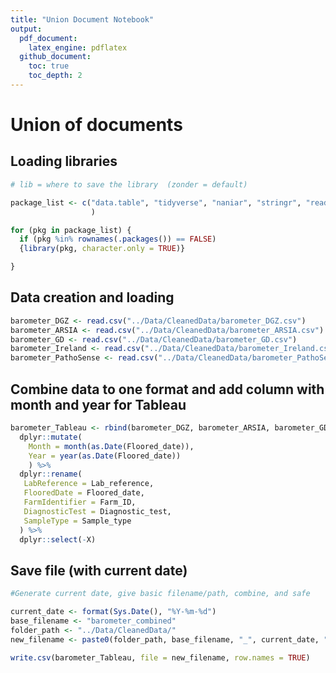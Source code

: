 ```yaml
---
title: "Union Document Notebook"
output: 
  pdf_document:
    latex_engine: pdflatex
  github_document:
    toc: true
    toc_depth: 2
---
```


# Union of documents

## Loading libraries

```r

# lib = where to save the library  (zonder = default)

package_list <- c("data.table", "tidyverse", "naniar", "stringr", "readr",  "dplyr", "magrittr", "readxl", "writexl", "sjmisc", "tidyr", "rmarkdown"
                  )

for (pkg in package_list) {
  if (pkg %in% rownames(.packages()) == FALSE)
  {library(pkg, character.only = TRUE)}

}
```

## Data creation and loading

```r
barometer_DGZ <- read.csv("../Data/CleanedData/barometer_DGZ.csv")
barometer_ARSIA <- read.csv("../Data/CleanedData/barometer_ARSIA.csv")
barometer_GD <- read.csv("../Data/CleanedData/barometer_GD.csv")
barometer_Ireland <- read.csv("../Data/CleanedData/barometer_Ireland.csv")
barometer_PathoSense <- read.csv("../Data/CleanedData/barometer_PathoSense.csv")
```

## Combine data to one format and add column with month and year for Tableau

```r
barometer_Tableau <- rbind(barometer_DGZ, barometer_ARSIA, barometer_GD, barometer_Ireland, barometer_PathoSense) %>% 
  dplyr::mutate(
    Month = month(as.Date(Floored_date)),
    Year = year(as.Date(Floored_date))
    ) %>%
  dplyr::rename(
   LabReference = Lab_reference,
   FlooredDate = Floored_date,
   FarmIdentifier = Farm_ID, 
   DiagnosticTest = Diagnostic_test,
   SampleType = Sample_type
  ) %>%
  dplyr::select(-X)

```

## Save file (with current date)

```r
#Generate current date, give basic filename/path, combine, and safe 

current_date <- format(Sys.Date(), "%Y-%m-%d")
base_filename <- "barometer_combined"
folder_path <- "../Data/CleanedData/"
new_filename <- paste0(folder_path, base_filename, "_", current_date, ".csv")

write.csv(barometer_Tableau, file = new_filename, row.names = TRUE) 

```
